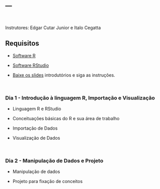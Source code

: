 ---
---
<br>



Instrutores: Edgar Cutar Junior e Italo Cegatta



## Requisitos



* [Software R](https://cran.r-project.org/bin/windows/base/)

* [Software RStudio](https://www.rstudio.com/products/rstudio/download/#download)

* [Baixe os slides](https://github.com/edgarcutar/curso_suzano/blob/master/ppt/Introducao.pdf) introdutórios e siga as instruções.  


<br>



### Dia 1 - Introdução à linguagem R, Importação e Visualização  



* Linguagem R e RStudio

* Conceituações básicas do R e sua área de trabalho

* Importação de Dados

* Visualização de Dados



<br>



### Dia 2 - Manipulação de Dados e Projeto



* Manipulação de dados

* Projeto para fixação de conceitos



<br>

